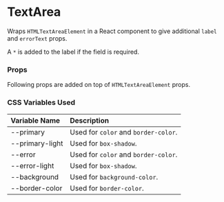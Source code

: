 
<Meta of={TextAreaStories} />

# TextArea

Wraps `HTMLTextAreaElement` in a React component to give additional `label` and `errorText` props.

A `*` is added to the label if the field is required.

<Canvas of={TextAreaStories.Demo} />

### Props

Following props are added on top of `HTMLTextAreaElement` props.

<Controls of={TextAreaStories.Primary} />

### CSS Variables Used

| Variable Name | Description |
| :- | :- |
| --primary | Used for `color` and `border-color`. |
| --primary-light | Used for `box-shadow`. |
| --error | Used for `color` and `border-color`. |
| --error-light | Used for `box-shadow`. |
| --background | Used for `background-color`. |
| --border-color | Used for `border-color`. |
